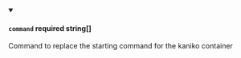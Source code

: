 
<details className="config-field" data-expandable="false" open>
<summary>

#### `command` <span class="config-field-required" data-required="false">required</span> <span class="config-field-type">string[]</span> <span class="config-field-default"></span>

Command to replace the starting command for the kaniko container

</summary>



</details>
